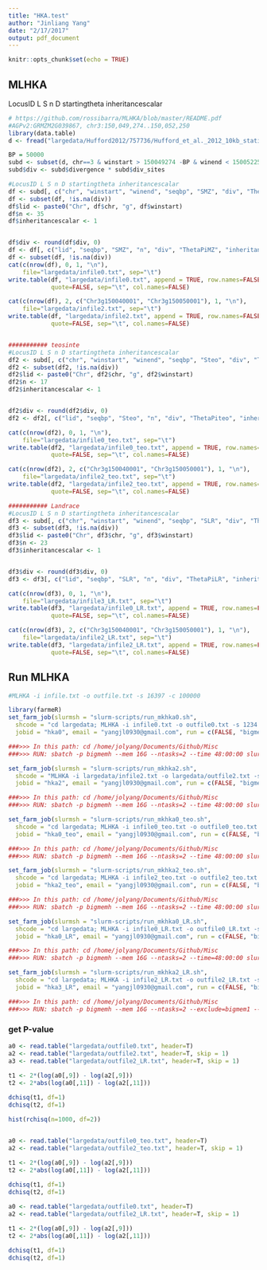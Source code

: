```yaml
---
title: "HKA.test"
author: "Jinliang Yang"
date: "2/17/2017"
output: pdf_document
---
```


```r
knitr::opts_chunk$set(echo = TRUE)
```



## MLHKA
LocusID L S n D startingtheta inheritancescalar

```r
# https://github.com/rossibarra/MLHKA/blob/master/README.pdf
#AGPv2:GRMZM2G039867, chr3:150,049,274..150,052,250
library(data.table)
d <- fread("largedata/Hufford2012/757736/Hufford_et_al._2012_10kb_statistics.txt", data.table=FALSE)

BP = 50000
subd <- subset(d, chr==3 & winstart > 150049274 -BP & winend < 150052250 + BP)
subd$div <- subd$divergence * subd$div_sites

#LocusID L S n D startingtheta inheritancescalar
df <- subd[, c("chr", "winstart", "winend", "seqbp", "SMZ", "div", "ThetaPiMZ")]
df <- subset(df, !is.na(div))
df$lid <- paste0("Chr", df$chr, "g", df$winstart)
df$n <- 35
df$inheritancescalar <- 1


df$div <- round(df$div, 0)
df <- df[, c("lid", "seqbp", "SMZ", "n", "div", "ThetaPiMZ", "inheritancescalar")]
df <- subset(df, !is.na(div))
cat(c(nrow(df), 0, 1, "\n"), 
    file="largedata/infile0.txt", sep="\t")
write.table(df, "largedata/infile0.txt", append = TRUE, row.names=FALSE, 
            quote=FALSE, sep="\t", col.names=FALSE)

cat(c(nrow(df), 2, c("Chr3g150040001", "Chr3g150050001"), 1, "\n"), 
    file="largedata/infile2.txt", sep="\t")
write.table(df, "largedata/infile2.txt", append = TRUE, row.names=FALSE, 
            quote=FALSE, sep="\t", col.names=FALSE)


########### teosinte
#LocusID L S n D startingtheta inheritancescalar
df2 <- subd[, c("chr", "winstart", "winend", "seqbp", "Steo", "div", "ThetaPiteo")]
df2 <- subset(df2, !is.na(div))
df2$lid <- paste0("Chr", df2$chr, "g", df2$winstart)
df2$n <- 17
df2$inheritancescalar <- 1


df2$div <- round(df2$div, 0)
df2 <- df2[, c("lid", "seqbp", "Steo", "n", "div", "ThetaPiteo", "inheritancescalar")]

cat(c(nrow(df2), 0, 1, "\n"), 
    file="largedata/infile0_teo.txt", sep="\t")
write.table(df2, "largedata/infile0_teo.txt", append = TRUE, row.names=FALSE, 
            quote=FALSE, sep="\t", col.names=FALSE)

cat(c(nrow(df2), 2, c("Chr3g150040001", "Chr3g150050001"), 1, "\n"), 
    file="largedata/infile2_teo.txt", sep="\t")
write.table(df2, "largedata/infile2_teo.txt", append = TRUE, row.names=FALSE, 
            quote=FALSE, sep="\t", col.names=FALSE)

########### Landrace
#LocusID L S n D startingtheta inheritancescalar
df3 <- subd[, c("chr", "winstart", "winend", "seqbp", "SLR", "div", "ThetaPiLR")]
df3 <- subset(df3, !is.na(div))
df3$lid <- paste0("Chr", df3$chr, "g", df3$winstart)
df3$n <- 23
df3$inheritancescalar <- 1


df3$div <- round(df3$div, 0)
df3 <- df3[, c("lid", "seqbp", "SLR", "n", "div", "ThetaPiLR", "inheritancescalar")]

cat(c(nrow(df3), 0, 1, "\n"), 
    file="largedata/infile3_LR.txt", sep="\t")
write.table(df3, "largedata/infile0_LR.txt", append = TRUE, row.names=FALSE, 
            quote=FALSE, sep="\t", col.names=FALSE)

cat(c(nrow(df3), 2, c("Chr3g150040001", "Chr3g150050001"), 1, "\n"), 
    file="largedata/infile2_LR.txt", sep="\t")
write.table(df3, "largedata/infile2_LR.txt", append = TRUE, row.names=FALSE, 
            quote=FALSE, sep="\t", col.names=FALSE)
```


## Run MLHKA
```r

#MLHKA -i infile.txt -o outfile.txt -s 16397 -c 100000

library(farmeR)
set_farm_job(slurmsh = "slurm-scripts/run_mkhka0.sh",
  shcode = "cd largedata; MLHKA -i infile0.txt -o outfile0.txt -s 1234 -c 100000", wd = NULL, 
  jobid = "hka0", email = "yangjl0930@gmail.com", run = c(FALSE, "bigmemh", 2))

###>>> In this path: cd /home/jolyang/Documents/Github/Misc
###>>> RUN: sbatch -p bigmemh --mem 16G --ntasks=2 --time 48:00:00 slurm-scripts/run_mkhka0.sh

set_farm_job(slurmsh = "slurm-scripts/run_mkhka2.sh",
  shcode = "MLHKA -i largedata/infile2.txt -o largedata/outfile2.txt -s 1234 -c 100000", wd = NULL, 
  jobid = "hka2", email = "yangjl0930@gmail.com", run = c(FALSE, "bigmemh", 2))

###>>> In this path: cd /home/jolyang/Documents/Github/Misc
###>>> RUN: sbatch -p bigmemh --mem 16G --ntasks=2 --time 48:00:00 slurm-scripts/run_mkhka2.sh

set_farm_job(slurmsh = "slurm-scripts/run_mkhka0_teo.sh",
  shcode = "cd largedata; MLHKA -i infile0_teo.txt -o outfile0_teo.txt -s 1234 -c 100000", wd = NULL, 
  jobid = "hka0_teo", email = "yangjl0930@gmail.com", run = c(FALSE, "bigmemh", 2))

###>>> In this path: cd /home/jolyang/Documents/Github/Misc
###>>> RUN: sbatch -p bigmemh --mem 16G --ntasks=2 --time 48:00:00 slurm-scripts/run_mkhka0_teo.sh

set_farm_job(slurmsh = "slurm-scripts/run_mkhka2_teo.sh",
  shcode = "cd largedata; MLHKA -i infile2_teo.txt -o outfile2_teo.txt -s 1234 -c 100000", wd = NULL, 
  jobid = "hka2_teo", email = "yangjl0930@gmail.com", run = c(FALSE, "bigmemh", 2))

###>>> In this path: cd /home/jolyang/Documents/Github/Misc
###>>> RUN: sbatch -p bigmemh --mem 16G --ntasks=2 --time 48:00:00 slurm-scripts/run_mkhka2_teo.sh

set_farm_job(slurmsh = "slurm-scripts/run_mkhka0_LR.sh",
  shcode = "cd largedata; MLHKA -i infile0_LR.txt -o outfile0_LR.txt -s 1234 -c 100000", wd = NULL, 
  jobid = "hka0_LR", email = "yangjl0930@gmail.com", run = c(FALSE, "bigmemh", 2))

###>>> In this path: cd /home/jolyang/Documents/Github/Misc
###>>> RUN: sbatch -p bigmemh --mem 16G --ntasks=2 --time=48:00:00 slurm-scripts/run_mkhka0_LR.sh

set_farm_job(slurmsh = "slurm-scripts/run_mkhka2_LR.sh",
  shcode = "cd largedata; MLHKA -i infile2_LR.txt -o outfile2_LR.txt -s 1234 -c 100000", wd = NULL, 
  jobid = "hka3_LR", email = "yangjl0930@gmail.com", run = c(FALSE, "bigmemh", 2))

###>>> In this path: cd /home/jolyang/Documents/Github/Misc
###>>> RUN: sbatch -p bigmemh --mem 16G --ntasks=2 --exclude=bigmem1 --time=48:00:00 slurm-scripts/run_mkhka2_LR.sh
```



### get P-value
```r
a0 <- read.table("largedata/outfile0.txt", header=T)
a2 <- read.table("largedata/outfile2.txt", header=T, skip = 1)
a3 <- read.table("largedata/outfile2_LR.txt", header=T, skip = 1)
     
t1 <- 2*(log(a0[,9]) - log(a2[,9]))
t2 <- 2*abs(log(a0[,11]) - log(a2[,11]))

dchisq(t1, df=1)
dchisq(t2, df=1)

hist(rchisq(n=1000, df=2))


a0 <- read.table("largedata/outfile0_teo.txt", header=T)
a2 <- read.table("largedata/outfile2_teo.txt", header=T, skip = 1)
    
t1 <- 2*(log(a0[,9]) - log(a2[,9]))
t2 <- 2*abs(log(a0[,11]) - log(a2[,11]))

dchisq(t1, df=1)
dchisq(t2, df=1)

a0 <- read.table("largedata/outfile0.txt", header=T)
a2 <- read.table("largedata/outfile2_LR.txt", header=T, skip = 1)
    
t1 <- 2*(log(a0[,9]) - log(a2[,9]))
t2 <- 2*abs(log(a0[,11]) - log(a2[,11]))

dchisq(t1, df=1)
dchisq(t2, df=1)

```









